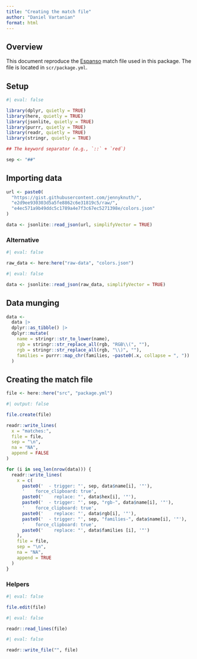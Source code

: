```yaml
---
title: "Creating the match file"
author: "Daniel Vartanian"
format: html
---
```


## Overview

This document reproduce the [Espanso](https://espanso.org) match file used in this package. The file is located in `scr/package.yml`.

## Setup

```r
#| eval: false

library(dplyr, quietly = TRUE)
library(here, quietly = TRUE)
library(jsonlite, quietly = TRUE)
library(purrr, quietly = TRUE)
library(readr, quietly = TRUE)
library(stringr, quietly = TRUE)
```

```r
## The keyword separator (e.g., `::` + `red`)

sep <- "##"
```

## Importing data

```r
url <- paste0(
  "https://gist.githubusercontent.com/jennyknuth/",
  "e2d9ee930303d5a5fe8862c6e31819c5/raw/",
  "e4ec571a9b49ddc5c1789a4e7f3c67ec5271398e/colors.json"
)
```

```r
data <- jsonlite::read_json(url, simplifyVector = TRUE)
```

### Alternative

```r
#| eval: false

raw_data <- here:here("raw-data", "colors.json")
```

```r
#| eval: false

data <- jsonlite::read_json(raw_data, simplifyVector = TRUE)
```

## Data munging

```r
data <- 
  data |>
  dplyr::as_tibble() |>
  dplyr::mutate(
    name = stringr::str_to_lower(name),
    rgb = stringr::str_replace_all(rgb, "RGB\\(", ""),
    rgb = stringr::str_replace_all(rgb, "\\)", ""),
    families = purrr::map_chr(families, ~paste0(.x, collapse = ", "))
  )
```

## Creating the match file

```r
file <- here::here("src", "package.yml")
```

```r
#| output: false

file.create(file)
```

```r
readr::write_lines(
  x = "matches:",
  file = file,
  sep = "\n",
  na = "NA",
  append = FALSE
)
```

```r
for (i in seq_len(nrow(data))) {
  readr::write_lines(
    x = c(
      paste0('  - trigger: "', sep, data$name[i], '"'),
      '    force_clipboard: true',
      paste0('    replace: "', data$hex[i], '"'),
      paste0('  - trigger: "', sep, "rgb-", data$name[i], '"'),
      '    force_clipboard: true',
      paste0('    replace: "', data$rgb[i], '"'),
      paste0('  - trigger: "', sep, "families-", data$name[i], '"'),
      '    force_clipboard: true',
      paste0('    replace: "', data$families [i], '"')
    ),
    file = file,
    sep = "\n",
    na = "NA",
    append = TRUE
  )
}
```

### Helpers

```r
#| eval: false

file.edit(file)
```

```r
#| eval: false

readr::read_lines(file)
```

```r
#| eval: false

readr::write_file("", file)
```
